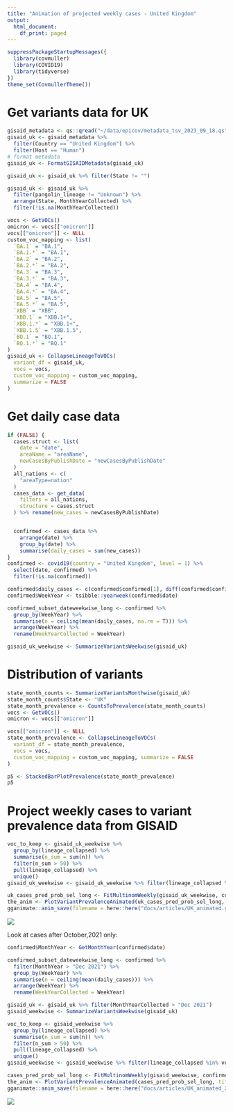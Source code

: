 ```yaml
---
title: "Animation of projected weekly cases - United Kingdom"
output:
  html_document:
    df_print: paged
---
```



```r
suppressPackageStartupMessages({
  library(covmuller)
  library(COVID19)
  library(tidyverse)
})
theme_set(CovmullerTheme())
```

# Get variants data for UK

```r
gisaid_metadata <- qs::qread("~/data/epicov/metadata_tsv_2023_09_18.qs")
gisaid_uk <- gisaid_metadata %>%
  filter(Country == "United Kingdom") %>%
  filter(Host == "Human")
# format metadata
gisaid_uk <- FormatGISAIDMetadata(gisaid_uk)

gisaid_uk <- gisaid_uk %>% filter(State != "")

gisaid_uk <- gisaid_uk %>%
  filter(pangolin_lineage != "Unknown") %>%
  arrange(State, MonthYearCollected) %>%
  filter(!is.na(MonthYearCollected))

vocs <- GetVOCs()
omicron <- vocs[["omicron"]]
vocs[["omicron"]] <- NULL
custom_voc_mapping <- list(
  `BA.1` = "BA.1",
  `BA.1.*` = "BA.1",
  `BA.2` = "BA.2",
  `BA.2.*` = "BA.2",
  `BA.3` = "BA.3",
  `BA.3.*` = "BA.3",
  `BA.4` = "BA.4",
  `BA.4.*` = "BA.4",
  `BA.5` = "BA.5",
  `BA.5.*` = "BA.5",
  `XBB` = "XBB",
  `XBB.1` = "XBB.1+",
  `XBB.1.*` = "XBB.1+",
  `XBB.1.5` = "XBB.1.5",
  `BQ.1` = "BQ.1",
  `BQ.1.*` = "BQ.1"
)
gisaid_uk <- CollapseLineageToVOCs(
  variant_df = gisaid_uk,
  vocs = vocs,
  custom_voc_mapping = custom_voc_mapping,
  summarize = FALSE
)
```

# Get daily case data
```r
if (FALSE) {
  cases.struct <- list(
    date = "date",
    areaName = "areaName",
    newCasesByPublishDate = "newCasesByPublishDate"
  )
  all_nations <- c(
    "areaType=nation"
  )
  cases_data <- get_data(
    filters = all_nations,
    structure = cases.struct
  ) %>% rename(new_cases = newCasesByPublishDate)


  confirmed <- cases_data %>%
    arrange(date) %>%
    group_by(date) %>%
    summarise(daily_cases = sum(new_cases))
}
confirmed <- covid19(country = "United Kingdom", level = 1) %>%
  select(date, confirmed) %>%
  filter(!is.na(confirmed))

confirmed$daily_cases <- c(confirmed$confirmed[1], diff(confirmed$confirmed))
confirmed$WeekYear <- tsibble::yearweek(confirmed$date)

confirmed_subset_dateweekwise_long <- confirmed %>%
  group_by(WeekYear) %>%
  summarise(n = ceiling(mean(daily_cases, na.rm = T))) %>%
  arrange(WeekYear) %>%
  rename(WeekYearCollected = WeekYear)

gisaid_uk_weekwise <- SummarizeVariantsWeekwise(gisaid_uk)
```

# Distribution of variants



```r
state_month_counts <- SummarizeVariantsMonthwise(gisaid_uk)
state_month_counts$State <- "UK"
state_month_prevalence <- CountsToPrevalence(state_month_counts)
vocs <- GetVOCs()
omicron <- vocs[["omicron"]]

vocs[["omicron"]] <- NULL
state_month_prevalence <- CollapseLineageToVOCs(
  variant_df = state_month_prevalence,
  vocs = vocs,
  custom_voc_mapping = custom_voc_mapping, summarize = FALSE
)

p5 <- StackedBarPlotPrevalence(state_month_prevalence)
p5
```

# Project weekly cases to variant prevalence data from GISAID

```r
voc_to_keep <- gisaid_uk_weekwise %>%
  group_by(lineage_collapsed) %>%
  summarise(n_sum = sum(n)) %>%
  filter(n_sum > 50) %>%
  pull(lineage_collapsed) %>%
  unique()
gisaid_uk_weekwise <- gisaid_uk_weekwise %>% filter(lineage_collapsed %in% voc_to_keep)

uk_cases_pred_prob_sel_long <- FitMultinomWeekly(gisaid_uk_weekwise, confirmed_subset_dateweekwise_long)
the_anim <- PlotVariantPrevalenceAnimated(uk_cases_pred_prob_sel_long, title = "Estimated cases (weekly average) in New York state by variant", caption = "**Source: gisaid.org and gov.uk**<br>", date_breaks = "28 days")
gganimate::anim_save(filename = here::here("docs/articles/UK_animated.gif"), animation = the_anim)
```
![](UK_animated.gif)

Look at cases after October,2021 only:

```r
confirmed$MonthYear <- GetMonthYear(confirmed$date)

confirmed_subset_dateweekwise_long <- confirmed %>%
  filter(MonthYear > "Dec 2021") %>%
  group_by(WeekYear) %>%
  summarise(n = ceiling(mean(daily_cases))) %>%
  arrange(WeekYear) %>%
  rename(WeekYearCollected = WeekYear)

gisaid_uk <- gisaid_uk %>% filter(MonthYearCollected > "Dec 2021")
gisaid_weekwise <- SummarizeVariantsWeekwise(gisaid_uk)

voc_to_keep <- gisaid_weekwise %>%
  group_by(lineage_collapsed) %>%
  summarise(n_sum = sum(n)) %>%
  filter(n_sum > 50) %>%
  pull(lineage_collapsed) %>%
  unique()
gisaid_weekwise <- gisaid_weekwise %>% filter(lineage_collapsed %in% voc_to_keep)

cases_pred_prob_sel_long <- FitMultinomWeekly(gisaid_weekwise, confirmed_subset_dateweekwise_long)
the_anim <- PlotVariantPrevalenceAnimated(cases_pred_prob_sel_long, title = "Estimated cases (weekly average) in the USA by variant", caption = "**Source: gisaid.org and gov.uk**<br>")
gganimate::anim_save(filename = here::here("docs/articles/UK_animated_2021.gif"), animation = the_anim)
```
![](UK_animated_2021.gif)
